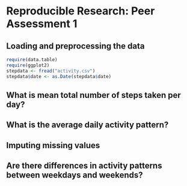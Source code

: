 # Reproducible Research: Peer Assessment 1


## Loading and preprocessing the data
```r
require(data.table)
require(ggplot2)
stepdata <- fread("activity.csv")
stepdata$date <- as.Date(stepdata$date)
```


## What is mean total number of steps taken per day?



## What is the average daily activity pattern?



## Imputing missing values



## Are there differences in activity patterns between weekdays and weekends?
